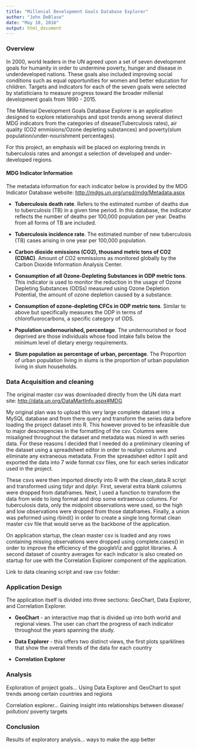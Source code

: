 ```yaml
---
title: "Millenial Development Goals Database Explorer"
author: "John DeBlase"
date: "May 10, 2016"
output: html_document
---
```


### **Overview**

In 2000, world leaders in the UN agreed upon a set of seven development goals for humanity in order to undermine poverty, hunger and disease in underdeveloped nations. These goals also included improving social conditions such as equal opportunities for women and better education for children. Targets and indicators for each of the seven goals were selected by statisticians to measure progress toward the broader millenial development goals from 1990 - 2015.  

The Millenial Development Goals Database Explorer is an application designed to explore relationships and spot trends among several distinct MDG indicators from the categories of disease(Tuberculosis rates), air quality (CO2 emmisions/Ozone depleting substances) and poverty(slum population/under-nourishment percentages).  

For this project, an emphasis will be placed on exploring trends in tuberculosis rates and amongst a selection of developed and under-developed regions. 


#### **MDG Indicator Information**

The metadata information for each indicator below is provided by the MDG Indicator Database website: <a href="http://mdgs.un.org/unsd/mdg/Metadata.aspx"> http://mdgs.un.org/unsd/mdg/Metadata.aspx </a> 

- **Tuberculosis death rate**. Refers to the estimated number of deaths due to tuberculosis (TB) in a given time period. In this database, the indicator reflects the number of deaths per 100,000 population per year. Deaths from all forms of TB are included.

- **Tuberculosis incidence rate**. The estimated number of new tuberculosis (TB) cases arising in one year per 100,000 population.

- **Carbon dioxide emissions (CO2), thousand metric tons of CO2 (CDIAC)**. Amount of CO2 emmissions as monitored globally by the Carbon Dioxide Information Analysis Center.

- **Consumption of all Ozone-Depleting Substances in ODP metric tons**. This indicator is used to monitor the reduction in the usage of Ozone Depleting Substances (ODSs) measured using Ozone Depletion Potential, the amount of ozone depletion caused by a substance.

- **Consumption of ozone-depleting CFCs in ODP metric tons**. Similar to above but specifically measures the ODP in terms of chlorofluorocarbons, a specific category of ODS.

- **Population undernourished, percentage**. The undernourished or food deprived are those individuals whose food intake falls below the minimum level of dietary energy requirements.

- **Slum population as percentage of urban, percentage**. The Proportion of urban population living in slums is the proportion of urban population living in slum households. 


### **Data Acquisition and cleaning**

The original master csv was downloaded directly from the UN data mart site: <a href="http://data.un.org/DataMartInfo.aspx#MDG"> http://data.un.org/DataMartInfo.aspx#MDG</a>

My original plan was to upload this very large complete dataset into a MySQL database and from there query and transform the series data before loading the project dataset into R. This however proved to be infeasible due to major descrepencies in the formatting of the csv. Columns were misaligned throughout the dataset and metadata was mixed in with series data. For these reasons I decided that I needed do a preliminary cleaning of the dataset using a spreadsheet editor in order to realign columns and eliminate any extraneous metadata. From the spreadsheet editor I split and exported the data into 7 wide format csv files, one for each series indicator used in the project.

These csvs were then imported directly into R with the clean_data.R script and transformed using tidyr and dplyr. First, several extra blank columns were dropped from dataframes. Next, I used a function to transform the data from wide to long format and drop some extraenous columns. For tuberculosis data, only the midpoint observations were used, so the high and low observations were dropped from those dataframes. Finally, a union was peformed using rbind() in order to create a single long format clean master csv file that would serve as the backbone of the application.  

On application startup, the clean master csv is loaded and any rows containing missing observations were dropped using complete.cases() in order to improve the efficiency of the googleViz and ggplot libraries. A second dataset of country averages for each indicator is also created on startup for use with the Correlation Explorer component of the application.  

Link to data cleaning script and raw csv folder:
<github link>
 

### **Application Design**

The application itself is divided into three sections: GeoChart, Data Explorer, and Correlation Explorer.

- **GeoChart** - an interactive map that is divided up into both world and regional views. The user can chart the progress of each indicator throughout the years spanning the study. 

- **Data Explorer** - this offers two distinct views, the first plots sparklines that show the overall trends of the data for each country 

- **Correlation Explorer**


### **Analysis**

Exploration of project goals... Using Data Explorer and GeoChart to spot trends among certain countries and regions   
  
Correlation explorer... Gaining insight into relationships between disease/ pollution/ poverty targets  

### **Conclusion**

Results of exploratory analysis... ways to make the app better






